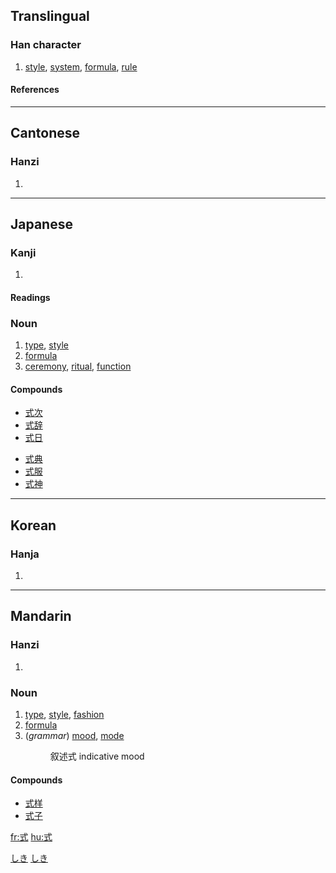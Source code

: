 ==Translingual==
===Han character===
{{Han char|rn=56|rad=弋|as=03|sn=6|four=4310<sub>0</sub>|canj=戈心一 (IPM)}}
# [[style]], [[system]], [[formula]], [[rule]]
====References====
{{Han ref|kx=0355.060|dkj=09663|hdz=10558.070|uh=5F0F|ud=24335|bh=A6A1|bd=42657}}
----
==Cantonese==
===Hanzi===
{{yue-hanzi|jyut=|y=sik1}}
# {{defn|Cantonese}}
----
==Japanese==
===Kanji===
{{ja-kanji|grade=3|rs=弋03}}
# {{defn|Japanese}} 
====Readings====
{{ja-readings|on=[[しき]] (shiki), [[しょく]] (shoku)|kun=[[のり]] (nori), [[のっとる]] (nottoru)}}

===Noun===
{{ja-noun|k|hira=しき|rom=shiki|hidx=しき}}

#[[type]], [[style]]
#[[formula]]
#[[ceremony]], [[ritual]], [[function]]
[[Category:ja:Mathematics|しき]]
[[Category:ja:Computing|しき]]

====Compounds====
{{top2}}
*[[式次]]
*[[式辞]]
*[[式日]]
{{mid2}}
*[[式典]]
*[[式服]]
*[[式神]]
{{bottom}}
----

==Korean==
===Hanja===
{{ko-hanja|hangeul=[[식]]|eumhun=|rv=sik|mr=sik|y=sik}}
# {{defn|Korean}}
----
==Mandarin==
===Hanzi===
{{cmn-hanzi|pin=[[shǐ]] ([[shi3]]), [[shì]] ([[shi4]])|wg=shih<sup>3</sup>, shih<sup>4</sup>}}
# {{defn|Mandarin}}

===Noun===
# [[type]], [[style]], [[fashion]]
# [[formula]]
#(''grammar'') [[mood]], [[mode]]
#:叙述式 indicative mood

====Compounds====
*[[式样]]
*[[式子]]

[[fr:式]]
[[hu:式]]